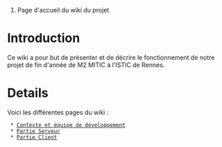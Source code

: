 #Page d'accueil du wiki du projet

= Introduction =

Ce wiki a pour but de présenter et de décrire le fonctionnement de notre projet de fin d'année de M2 MITIC à l'ISTIC de Rennes.

= Details =

Voici les différentes pages du wiki :

  * [[contexte|Contexte et équipe de développement]]
  * [[serveur|Partie Serveur]]
  * [[client|Partie Client]]